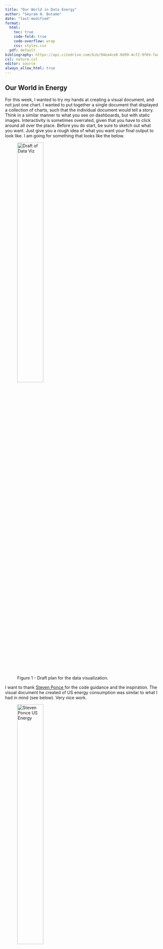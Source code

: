 ```yaml
---
title: "Our World in Data Energy"
author: "Seyram A. Butame"
date: "last-modified"
format: 
  html:
    toc: true
    code-fold: true
    code-overflow: wrap
    css: styles.css
  pdf: default
bibliography: https://api.citedrive.com/bib/94ea4ce6-0d99-4cf2-9f69-7ac984099349/references.bib?x=eyJpZCI6ICI5NGVhNGNlNi0wZDk5LTRjZjItOWY2OS03YWM5ODQwOTkzNDkiLCAidXNlciI6ICIxOTAyIiwgInNpZ25hdHVyZSI6ICI1YjQyYWJhMGJjN2EwZDRkZGJhNjJjNjAyNTVlODljYzNmMWYyOTYyODMzN2E0YWViYzViYTExNGU5NjYzZTUxIn0=/bibliography.bib
csl: nature.csl
editor: source
always_allow_html: true
---
```


## Our World in Energy

For this week, I wanted to try my hands at creating a visual document, and not just one chart. I wanted to put together a single document that displayed a collection of charts, such that the individual document would tell a story. Think in a similar manner to what you see on dashboards, but with static images. Interactivity is sometimes overrated, given that you have to click around all over the place.
Before you do start, be sure to sketch out what you want. Just give you a rough idea of what you want your final output to look like. I am going for something that looks like the below.

<figure class="img1">
  <img src="img/draft.jpg" alt="Draft of Data Viz" width="45%">
  <figcaption class="figcap">Figure 1 - Draft plan for the data visualization.</figcaption>
</figure>

I want to thank <a href="https://www.linkedin.com/in/stevenponce/">Steven Ponce </a> for the code guidance and the inspiration. The visual document he created of US energy consumption was similar to what I had in mind (see below).  Very nice work.


<figure class="img1">
  <img src="img/spenergy.jpg" alt="Steven Ponce US Energy" width="45%">
  <figcaption class="figcap">Figure 2 - Steven Ponce data TidyTuesday visual of US energy consumption.</figcaption>
</figure>



## Libraries

1. `tidytuesdayR` --[@hughes2019-st]
2.  `tidyverse` -- Workhorse suite of packages. Comes with `stringr`, which "provide a powerful and elegant syntax for interpolating strings." [@2019Wickham-td]
2. `ggtext` -- Provides simple Markdown and HTML rendering for ggplot2. [@2022Wilke-wt]
3. `showtext` --[@2022Qiu-px]
4. `janitor` -- [@2023Firke-jw]
5. `camcorder` -- [@2022Hughes-cc]
6.  `here` -- A Simpler Way to Find Your Files. I have never used this package before but it is great. In particular the `here()` will find project files based on the current working directory. [@2020Müller-hr]


```r
library(pacman) 
library(tidyverse)
library(tidytuesdayR)
library(ggtext)
library(showtext)
library(janitor)
library(camcorder)
library(scales)
library(here)
```


## Set Up Canvas

I found a nifty little feature in R, where you can set up the canvas that will hold the chart or visual document. Additionally you can record various iterations of your project, that way you look through the progress. This comes via the `camcorder` package and the `gg_record()`. With the gg_record() function, you set up the dimensions of the visual chart or document (breadth, width etc.), the format (e.g., png, pdf, jpeg etc.), the directory where it is stored (the `here()` function comes in handy at this point), and set the resolution of the image in dpi.


```r

# FIGURE SIZE/ CANVAS ---- 
gg_record(
    dir    = here("plots"), 
    device = "png",
    width  = 6,
    height = 6,
    units  = "in",
    dpi    = 600) 

# TEXT Resolution ---- 

showtext_opts(dpi = 600) #  Via the showtext package. And sets the resolution options for the text in the visuals created.

```


## Load Data

Once we have our canvas set up, we can then read in our data. This week for TidyTuesday we are using the Our World In Data (OWID) Energy data. Lots of different ways to access the tidytuesday data. The `tidytuesdayR` package and its tt_load() function is a good way of accessing the data object via an API. You can then access the specific dataframe from the object via its name. Don't forget to save it. I typically prefer to save them as csv files (i.e., comma-separated), as they are lightweight and readable in many programs. Take note that I use the `clean_names()` function to read in stored data. This function via the `janitor` package ensures that the resulting names are unique and consist only of the characters, numbers, and letters. Capitalization preferences may be specified using the case parameter.

The **owid_energy** dataframe contains 129 variables and 21890 observations.

```r
## 2. READ IN THE DATA ----

# tuesdata <- tt_load(2023, week = 23) 

# owid_energy <- tuesdata$`owid-energy` %>%
#   write_csv(owid_energy, "data/owid_energy.csv")

# write_csv(owid_energy, "data/owid_energy.csv") 

owid_energy <- read_csv("data/owid_energy.csv")  %>%
    clean_names()
```


## Examine the Data

It is a good idea to examine a dataframe (i.e., data set) when unfamiliar with the data. There are a few functions from the `dplyr` and base R you can use for this process. The `glimpse()` from `dplyr` is similar to the **describe** command in Stata. However, it provides a transposed version of the data with columns running down the page, and data runs across. It's a good way to see all the columns at a go.

The `str()` function or structure function, provides a similar approach to `glimpse()`. But it provides detail in a different way perhaps in a more readable manner. I also use the `view()` function, which will display the data in a spreadsheet format, like you would get with Excel or GoogleSheets. The `head()` from the utils package from base R is also a good option, but it only will show the first five observations and will typically truncate the list of variables. However, the function colnames() will show the list of the columns. 

The range() function from base R will show you the min and max values of a particular variable.


```r

# ---- EXAMINING THE DATA ----

# glimpse(owid_energy)  

insp1 <- head(owid_energy)

insp2 <- owid_energy %>% 
  select(iso_code) %>% 
  unique() %>% 
  arrange(iso_code)

insp3 <- range(owid_energy$year)

```

Here is what I notice with the data given the above commands (note that they create data objects which you can then view):

1. With the above we first see that our data is arranged in the wide format (i.e., values do not repeat in the first column). To effectively create plots, particularly for multiple years, I will need to pivot the data longer (i.e., repeat observations by year).

2. There is a lot of data here, for all the countries in the world and for multiple years. The `range()` for the year variable shows that we have data points from 1900 to 2022. Similarly, the inspection of the unique values of the iso_code shows that there are 219 unique codes (i.e., 219 countries and territories). The iso-code[^1] is a unique code that represents each unique country or territory.

## Data Wrangling

The objective here is to create a subsample of the data for analysis. As I noted, the dataset is pretty big. If you look at the Our World in Data website, their dataset contains information from multiple years, multiple countries, and even contains aggregates by year. Furthermore, there are many variables pertaining to electricity consumption and electricity consumption per capita based on the raw material used to consume electricity (e.g., coal, wind, hydro-electric).

You can certainly create a visualization for all of that data (interactive choropleth maps may be one way to achieve this), but I want to keep things a bit simple. I have chosen to focus on China (iso-code: **CHN**). I have been a bit fascinated with China of late, so let's do that. Furthermore, I am interested in the per capita production of electricity by source.

Electricity consumption typically is measured in terms of kilowatt-hours. We use the `select()` from `dplyr` to pick specific variables we want for our visual document which are all the variables from country to gdp inclusive and all the variables that end with the string "elec_per_capita" (we employ the "*helper*" function `ends_with()`). 

Then we pivot our table longer to make it easier to plot the data. If you work with Tableau you will know that this is the format Tableau prefers when using data to create visual representations. For our purposes, we want the data only in the columns showing electricity generated per capita while keeping all the other variables (country, year, iso_code, population, gdp) constant. To pivot data we use the `pivot_longer()` function from *dplyr*.

Then because the variable names created are long and cumbersome for instance, "hydro_elec_per_capita." We can create another variable that will describe the **type** of energy used to produce the data. For example, the type *hydroelectric* will correspond to the hydro_elec_per_capita value under energy. We do this using the `mutate()` function in combination with the `case_when()` function.

We also employ the `as_factor()` within the `mutate()` function to ensure that the type variable is a factor, that is it is categorical (i.e., ten categories). In Stata you would see these listed as 1 through 10 if you were using the tabulate function. Furthermore, we can order the factor levels using the function `fct_relevel()`. 

Now we create a variable that will contain a note to be used in the overall theme of the visual document. The document created by Ponce, shows time in years on the x-axis and kilowatt hours on the y-axis. In addition, that fact they make use of two colors. One color (i.e., green) shows increases in the kilowatt hours of electricity consumption per capita over time. While decreases in the kilowatt hours of electricity production per capita over time are shown by the color red. To make theming our visual document in this manner it is easier to create a variable that denotes these colors, which can be read into the ggplot aesthetic layer. So essentially, you define the variable, then you define the colors as a separate object later on. You then tell `ggplot`, what to color by.

Another great tool in the Tidyverse suite is the pipe operator (`%>%`), which may be used to chain various functions. Great for data wrangling and when working with a data file requiring a lot of changes.


```r

# ---- PREPARE A SUBSAMPLE DATA ----

df1 <- owid_energy %>% 
  filter(iso_code == "CHN") %>% 
  select(country:gdp, ends_with("elec_per_capita")) %>% 
  
  # Pivot the data ---
  
  pivot_longer(cols      = !c(country, year, iso_code, population, gdp),
                 names_to  =  "energy", # Energy generated per capita
                 values_to = "output")  %>% # Value of electiricity geernated in kilowatt hours
  
  # Change the names ---
  
  mutate(
        type = case_when(
            energy == "hydro_elec_per_capita"      ~ "Hydroelectric",
            energy == "nuclear_elec_per_capita"    ~ "Nuclear",
            energy == "solar_elec_per_capita"      ~ "Solar",
            energy == "wind_elec_per_capita"       ~ "Wind",
            energy == "low_carbon_elec_per_capita" ~ "Low Carbon",
            energy == "biofuel_elec_per_capita"    ~ "Biofuel",
            energy == "oil_elec_per_capita"        ~ "Oil",
            energy == "gas_elec_per_capita"        ~ "Gas",
            energy == "renewables_elec_per_capita"  ~ "Renewables",
            TRUE                                   ~ 'Others'
        )
    ) %>% 
    mutate(type = as_factor(type)) %>% 
    
  # Attach color variabble ----

    mutate(
        highlight = if_else(type %in% c("Oil"), "down", "up")
        ) %>% 
    
  # Reorder the "type" factor variable ---

  mutate(type =  fct_relevel(type, c("Gas", "Low Carbon", "Renewables", "Solar", "Wind",
                                       "Biofuel", "Nuclear", "Hydroelectric", "Oil")
                             )) %>% 
  # Drop NA ----
    drop_na()

```


## Plot Aesthetics

This mainly has to do with the color and background of the plot. And the text used on the plot. I like to go with a light background contrasted with dark lettering. Others prefer to go with a dark background with light lettering. It is up to you.

- There is a nice muted yellow/cream combinaiton that I have beceom fond of for background it is defiend by the HEX `#FDFAF1`. The good thing about this color is that it contrasts with many other colors that may be layered on top of it, in the same way that a white might, but not as boring.

- For lettering black or dark gray will do just fine. Of late I have been using a glossy black for my work, defined by the HEX `#252324`.

- If you will recall we defined a highlight variable with the categories of "up". We will need to define those colors. We have to be cognizant of how those colors would look when contrasted with the yellowish background and we have to cognizant of possible colorblindness in those. reading our visual document. Colors suggested for people dealing with color blindness are Blues and Reds based on the web tool ColorBrewer.[@2003Brewer-cb][^2] I will go with Blue (HEX -#2C7BB6) for **up** and Red (HEX - #D7191C) for "down".


```r

# Plot Aesthetics ---

bkgcol    <- "#FDFAF1"    # Background Color
ttlcol    <- "#252324"    # Title Color         
subttlcol <- "#252324"    # Subtitle Color
capcol    <- "#252324"    # Caption Color
txtcol     <- "#252324"   # Text Color
highlight <- list("up" = "#2C7BB6", "down" ="#D7191C") # Colors for highlights 
```


## Defining the Font

Note that we are using the Font Awesome version 6.4.0.[^3] Font Awesome is a package of fonts, icons, and emojis that you can use in HTML and markdown documents. It includes various symbols, icons, such as those used for social media and websits (thumbs up, smilely faces, twitter icon, instagram logo etc.). I want to have a little caption at the bottom of the data visualization document that has my contact information.

To be able to include those, you need to download the FontAwesome fonts. Once that is done, you can then call them into your code using `font_add()` function from the `systemfonts` package (It is automatically downloaded when you add the `showtext` package. You will have to specify a name and the location of the fontawesoe font style (formated as an otf file). 

```r

font_add('fa6-brands', '/Users/seyramb/Library/Fonts/Font Awesome 6 Brands-Regular-400.otf')
font_add_google("Arvo", family = "title") 
font_add_google("Arvo", family = "subtitle")
font_add_google("Arvo", family = "text")  
font_add_google("Quicksand", family = "caption")
showtext_auto()     

```



## Defining Titles and Captions

One of the great things about working in R with `ggplot` from the tidyverse is that you can define things like title and labels in objects and then simply call those objects into your chart when you create it as opposed to writing those out within the code of plot. It helps for a neater, less murky overall code. I am grateful to Steven Ponce, for providing a great working example to build off here. Below I use the `str_glue()` function. This particular function acts as a wrapper around the `glue()` and `glue_data()` function from the `glue` package. They provide a powerful and elegant syntax for interpolating strings with {}.

I then employ elements of HTML to add some additional caption information that will be included at the bottom of the chart, things like contact information. Take the following code:

> `tw <- str_glue("<span style='font-family:Rockwell'>&#xf099;</span>")`

It means that we are to create an object with a particular string (i.e., letters) pattern. Moreover, that string will have certain characteristics, including a font that is Rockwell. The string character itself is 

```r

tt <- str_glue("TidyTuesday: 2023 Week 23 &bull; Source: Our World in Data - Energy<br>")  
tw <- str_glue("<span style='font-family:fa6-brands'>&#xf099;</span>") # Defines my twitter
gh <- str_glue("<span style='font-family:fa6-brands'>&#xf09b;</span>") # Defines my github
lk <- str_glue("<span style='font-family:fa6-brands'>&#xf08c;</span>") # Defines my LinkedIn account


up   <- str_glue("<span style='font-size:11pt; color: #2C7BB6'>**upward**</span>")
down <- str_glue("<span style='font-size:11pt; color: #D7191C'>**downward**</span>")

title_text    <- str_glue("China's electricity production by source (1965 - 2018)") 

sub_text <- str_glue("The {up} and {down} trends in China's per capita electricity production") 

cap_text  <- str_glue("{tt} Visualization: {tw} @butames &bull; {lk} @butames Code: {gh} butames &bull; Tools: #rstats #ggplot")

```


## Create the Plot

I am not going to walk through the use of the various functions within `ggplot`. I do just want to note the use of the `facet_wrap()` function which allows for the placement of multiple plots on the same document.

```r

df1 %>% 
  filter(type != "Others") %>% 
  ggplot(aes(x = year, y = output, fill = highlight)) +
  
# Add Geoms ----
  
  geom_area(na.rm = TRUE, show.legend = FALSE)+
  
# Add Scales ----

  scale_x_continuous(breaks = seq(1965, 2018, by = 50),
                       limits = c(1965, 2020),
                       expand = c(0.05, 0.05)) +
  scale_y_continuous()+
  scale_fill_manual(values = highlight) +
  coord_cartesian(clip = "off") +
  
  # Adding Labels ----

  labs(x        = "", 
       y        = "Kilowatt-hours",
       title    = title_text,
       subtitle = sub_text,
       caption  = cap_text) +
  
  # Facet warp ----

  facet_wrap(vars(type), scales = "free_y") + 
  
  # Add Themes to the Plot ----

  theme_minimal() +
  theme(plot.title.position   = "plot",
        plot.caption.position = "plot",
        legend.position       = "top",
        
        plot.background       = element_rect(fill = bkgcol, color = bkgcol),
        panel.background      = element_rect(fill = bkgcol, color = bkgcol),
        plot.margin           = margin(t = 10, b = 10, r = 10, l = 10),
        axis.title            = element_text(size = 10, face = "bold", color = txtcol, margin = margin(t=10)),
        axis.line.x           = element_line(linetype = "solid", linewidth = 0.1, color = txtcol),
        panel.grid.major.y    = element_line(linetype = "dotted", linewidth = 0.3, color = "#57606C"),
        panel.grid.minor.y    = element_blank(),
        panel.grid.major.x    = element_blank(),
        panel.grid.minor.x    = element_blank(),
        
        strip.text            = element_textbox(size    = 10,
                                                face    = "bold",
                                                color   = txtcol,
                                                hjust   = 0.5,
                                                halign  = 0.5,
                                                r       = unit(5, "pt"),
                                                width   = unit(5.5, "npc"),
                                                padding = margin(3, 0, 3, 0),
                                                margin  = margin(3, 3, 3, 3),
                                                fill    = "transparent"),
        panel.spacing         = unit(1, "lines"),
        
        plot.title            = element_markdown(
          family              = "title",
          color               = ttlcol,
          face                = "bold",
          size                = 12,
          hjust               = 0.5,
          halign              = 0.5,
          margin              = margin(t =10, b = 5)),
        plot.subtitle         = element_markdown(
          family              = "text",
          color               = ttlcol,
          size                = 10,
          hjust               = 0.5,
          halign              = 0.5,
          margin              = margin(t = 5, b = 10)),
        plot.caption          = element_markdown(
            family            = "caption",
            color             = capcol,
            lineheight        = 0.6,
            size              = 8,
            hjust             = 0.5,
            halign            = 0.5,
            margin            = margin(t = 10, b = 10))
        )


```


## Conclusions

<figure class="img1">
  <img src="img/sabfinal.jpg" alt="Final data viz document" width="45%">
  <figcaption class="figcap">Figure 3 - Final data visualization document.</figcaption>
</figure>

It came out rather nicely from what I can see. Over the course of nearly 6 decades, China experienced energy growth, in terms of per-capita kilowatt-hours. This growth appears to be exponential for all energy sources except Crude oil. This makes sense, during that time, China went from a large sovereign state experimenting with communism to an economic behemoth that manages to blend elements of capitalism and communism (at least the way Western propaganda plays it). Consequently, it makes sense for China to experience demand driven increases in energy generation. One surprising finding was the decline in Crude oil as a source, but again that makes quite a bit of sense. With the specter of climate change, an industrialized country like China must be working hard to do its part to curb greenhouse emissions. The reviled image of China makes it an easy target for critics from developed economies to focus their ire and point to China as a source for the problems related to climate. A reliance on renewables and a decrease in the use of oil, can help China create and preserve an image of being part of the international community that seeks to address the climate challenges. And then of course there are local health and wellness concerns. I vividly remember the hazy skyline that was shown repeatedly on TV in the lead up to the Beijing Olympics.  



[^1]: The iso-code system was developed by the International Organization for Standardization (ISO) to identify countries, dependent territories, and special areas of geographical interest.
[^2]: Source: https://colorbrewer2.org/
[^3]: https://fontawesome.com/download